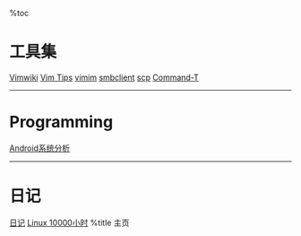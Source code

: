 %toc

= 工具集 =

<red>[[tools/vimwiki|Vimwiki]]</red> [[tools/vim|Vim Tips]] [[tools/vimim|vimim]]
[[tools/smbclient|smbclient]] [[tools/scp|scp]] [[tools/command-t|Command-T]]


----
= Programming =

[[programming/android/index|Android系统分析]]
----


= 日记 =
[[diary/index|日记]]
[[diary/Linux-10000hours|Linux 10000小时]]
%title 主页
